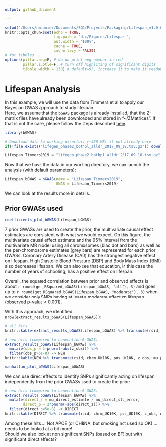 ```yaml
---
output: github_document

---
```


```r
setwd("/Users/nmounier/Documents/SGG/Projects/Packaging/Lifespan_v1.0.0")
knitr::opts_chunk$set(echo = TRUE,
                      fig.path = "doc/Figures/Lifespan-",
                      out.width = "100%",
                      cache = TRUE,
                      cache.lazy = FALSE)
# for tibbles...
options(pillar.neg=F, # do no print neg number in red
        pillar.subtle=F, # turn off highliting of significant digits
        tibble.width = 130) # default=95, increase it to make it readable
```


# Lifespan Analysis

In this example, we will use the data from Timmers et al to apply our Bayesian GWAS approach to study lifespan.    
Here, we assume that the `bGWAS` package is already installed, that the Z-matrix files have already been downloaded and stored in "~/ZMatrices". If that is not the case, please follow the steps described [here](../README.md). 

```r
library(bGWAS)

# Download data to working directory (~460 MB) if not already here
if(!file.exists("lifegen_phase2_bothpl_alldr_2017_09_18.tsv.gz")) download.file(url = "https://datashare.is.ed.ac.uk/bitstream/handle/10283/3209/lifegen_phase2_bothpl_alldr_2017_09_18.tsv.gz?sequence=1&isAllowed=y", destfile = "lifegen_phase2_bothpl_alldr_2017_09_18.tsv.gz")

Lifespan_Timmers2019 = "lifegen_phase2_bothpl_alldr_2017_09_18.tsv.gz"
```

Now that we have the data in our working directory, we can launch the analysis (with default parameters):

```r
Lifespan_bGWAS = bGWAS(name = "Lifespan_Timmers2019",
                       GWAS = Lifespan_Timmers2019)
```



We can look at the results more in details.

## Prior GWASs used

```r
coefficients_plot_bGWAS(Lifespan_bGWAS)
```

7 prior GWASs are used to create the prior, the multivariate causal effect estimates are consistent with what we would expect. On this figure, the multivariate causal effect estimate and the 95\% interval from the multivariate MR model using all chromosomes (blac dot and bars) as well as the per-chromosome estimates (grey bars) are represented for each prior GWASs. Coronary Artery Disease (CAD) has the strongest negative effect on lifespan. High Diastolic Blood Pressure (DBP) and Body Mass Index (BMI) also decreases lifespan. We can also see that education, in this case the number of years of schooling, has a positive effect on lifespan.

Overall, the squared correlation between prior and observed effects is about `r round(get_RSquared_bGWAS(Lifespan_bGWAS, "all"), 3)` and goes up to `r round(get_RSquared_bGWAS(Lifespan_bGWAS, "moderate"), 3)` when we consider only SNPs having at least a moderate effect on lifespan (observed p-value < 0.001).


With this approach, we identified `nrow(extract_results_bGWAS(Lifespan_bGWAS))`:

```r
# all hits
knitr::kable(extract_results_bGWAS(Lifespan_bGWAS) %>% transmute(rsid, chrm_UK10K, pos_UK10K, z_obs, mu_prior_estimate, mu_prior_std_error, z_obs, BF, BF_p=as.character(format(BF_p, scientific=T))))

# new hits (compared to conventional GWAS)
extract_results_bGWAS(Lifespan_bGWAS) %>%
  mutate(obs_p = 2*pnorm(-abs(z_obs))) %>%
  filter(obs_p>5e-8) -> NEW
knitr::kable(NEW %>% transmute(rsid, chrm_UK10K, pos_UK10K, z_obs, mu_prior_estimate, mu_prior_std_error, z_obs, BF, BF_p=as.character(format(BF_p, scientific=T))))
```

```r
manhattan_plot_bGWAS(Lifespan_bGWAS)
```


We can use direct effects to identify SNPs significantly acting on lifespan independently from the prior GWASs used to create the prior:

```r
# new hits (compared to conventional GWAS)
extract_results_bGWAS(Lifespan_bGWAS) %>%
  mutate(direct_z = mu_direct_estimate / mu_direct_std_error,
        direct_p = 2*pnorm(-abs(direct_z))) %>%
  filter(direct_p<5e-8) -> DIRECT
knitr::kable(DIRECT %>% transmute(rsid, chrm_UK10K, pos_UK10K, z_obs, mu_prior_estimate, mu_prior_std_error,  mu_direct_estimate, mu_direct_std_error, direct_z, direct_p=as.character(format(direct_p, scientific=T))))
```

Among these hits...: Not APOE (or CHRNA, but smoking not used so OK) ... needs to be looked at a bit more!    
Should we also look at non significant SNPs (based on BF) but with significant direct effects?


\newpage
\Large \textbf{References}
\scriptsize

